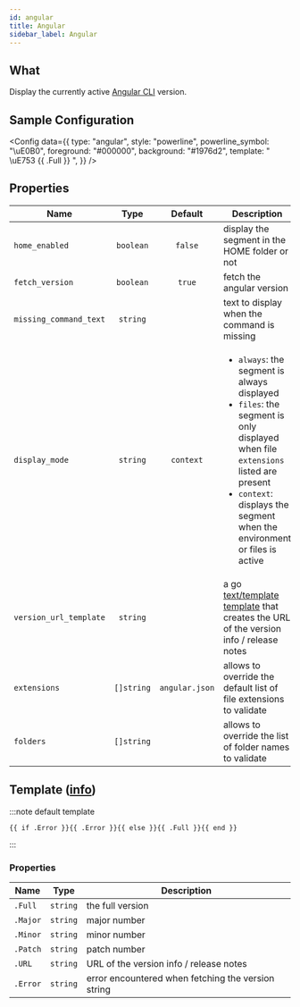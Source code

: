 ```yaml
---
id: angular
title: Angular
sidebar_label: Angular
---
```


## What

Display the currently active [Angular CLI][angular-cli-docs] version.

## Sample Configuration


<Config
  data={{
    type: "angular",
    style: "powerline",
    powerline_symbol: "\uE0B0",
    foreground: "#000000",
    background: "#1976d2",
    template: " \uE753 {{ .Full }} ",
  }}
/>

## Properties

| Name                   | Type       | Default        | Description                                                                                                                                                                                                                          |
| ---------------------- | :--------: | :------------: | ------------------------------------------------------------------------------------------------------------------------------------------------------------------------------------------------------------------------------------ |
| `home_enabled`         | `boolean`  | `false`        | display the segment in the HOME folder or not                                                                                                                                                                                        |
| `fetch_version`        | `boolean`  | `true`         | fetch the angular version                                                                                                                                                                                                            |
| `missing_command_text` | `string`   |                | text to display when the command is missing                                                                                                                                                                                          |
| `display_mode`         | `string`   | `context`      | <ul><li>`always`: the segment is always displayed</li><li>`files`: the segment is only displayed when file `extensions` listed are present</li><li>`context`: displays the segment when the environment or files is active</li></ul> |
| `version_url_template` | `string`   |                | a go [text/template][go-text-template] [template][templates] that creates the URL of the version info / release notes                                                                                                                |
| `extensions`           | `[]string` | `angular.json` | allows to override the default list of file extensions to validate                                                                                                                                                                   |
| `folders`              | `[]string` |                | allows to override the list of folder names to validate                                                                                                                                                                              |

## Template ([info][templates])

:::note default template

```template
{{ if .Error }}{{ .Error }}{{ else }}{{ .Full }}{{ end }}
```

:::

### Properties

| Name     | Type     | Description                                        |
| -------- | -------- | -------------------------------------------------- |
| `.Full`  | `string` | the full version                                   |
| `.Major` | `string` | major number                                       |
| `.Minor` | `string` | minor number                                       |
| `.Patch` | `string` | patch number                                       |
| `.URL`   | `string` | URL of the version info / release notes            |
| `.Error` | `string` | error encountered when fetching the version string |

[go-text-template]: https://golang.org/pkg/text/template/
[templates]: /docs/configuration/templates
[angular-cli-docs]: https://angular.io/cli
